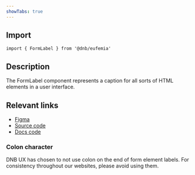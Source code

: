 ```yaml
---
showTabs: true
---
```


## Import

```tsx
import { FormLabel } from '@dnb/eufemia'
```

## Description

The FormLabel component represents a caption for all sorts of HTML elements in a user interface.

## Relevant links

- [Figma](https://www.figma.com/design/cdtwQD8IJ7pTeE45U148r1/%F0%9F%92%BB-Eufemia---Web?node-id=44978-544)
- [Source code](https://github.com/dnbexperience/eufemia/tree/main/packages/dnb-eufemia/src/components/form-label)
- [Docs code](https://github.com/dnbexperience/eufemia/tree/main/packages/dnb-design-system-portal/src/docs/uilib/components/form-label)

### Colon character

DNB UX has chosen to not use colon on the end of form element labels. For consistency throughout our websites, please avoid using them.

